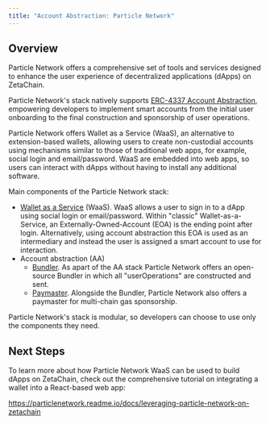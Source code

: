 ```yaml
---
title: "Account Abstraction: Particle Network"
---
```


## Overview

Particle Network offers a comprehensive set of tools and services designed to
enhance the user experience of decentralized applications (dApps) on ZetaChain.

Particle Network's stack natively supports
[ERC-4337 Account Abstraction](https://eips.ethereum.org/EIPS/eip-4337),
empowering developers to implement smart accounts from the initial user
onboarding to the final construction and sponsorship of user operations.

Particle Network offers Wallet as a Service (WaaS), an alternative to
extension-based wallets, allowing users to create non-custodial accounts using
mechanisms similar to those of traditional web apps, for example, social login
and email/password. WaaS are embedded into web apps, so users can interact with
dApps without having to install any additional software.

Main components of the Particle Network stack:

- [Wallet as a Service](https://particlenetwork.readme.io/docs/understanding-wallet-as-a-service)
  (WaaS). WaaS allows a user to sign in to a dApp using social login or
  email/password. Within "classic" Wallet-as-a-Service, an
  Externally-Owned-Account (EOA) is the ending point after login. Alternatively,
  using account abstraction this EOA is used as an intermediary and instead the
  user is assigned a smart account to use for interaction.
- Account abstraction (AA)
  - [Bundler](https://particlenetwork.readme.io/docs/bundler). As apart of the
    AA stack Particle Network offers an open-source Bundler in which all
    "userOperations" are constructed and sent.
  - [Paymaster](https://particlenetwork.readme.io/docs/paymaster). Alongside the
    Bundler, Particle Network also offers a paymaster for multi-chain gas
    sponsorship.

Particle Network's stack is modular, so developers can choose to use only the
components they need.

## Next Steps

To learn more about how Particle Network WaaS can be used to build dApps on
ZetaChain, check out the comprehensive tutorial on integrating a wallet into a
React-based web app:

https://particlenetwork.readme.io/docs/leveraging-particle-network-on-zetachain
